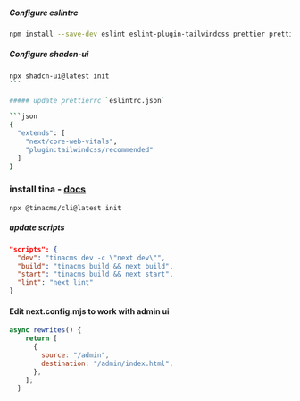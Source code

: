 ##### Configure eslintrc

```bash
npm install --save-dev eslint eslint-plugin-tailwindcss prettier prettier-plugin-tailwindcss

```

##### Configure shadcn-ui

````bash
npx shadcn-ui@latest init
```

##### update prettierrc `eslintrc.json`

```json
{
  "extends": [
    "next/core-web-vitals",
    "plugin:tailwindcss/recommended"
  ]
}
````

### install tina - [docs](https://tina.io/docs/frameworks/nextjs/)

`npx @tinacms/cli@latest init`

##### update scripts

```json
"scripts": {
  "dev": "tinacms dev -c \"next dev\"",
  "build": "tinacms build && next build",
  "start": "tinacms build && next start",
  "lint": "next lint"
}
```

#### Edit next.config.mjs to work with admin ui

```javascript
async rewrites() {
    return [
      {
        source: "/admin",
        destination: "/admin/index.html",
      },
    ];
  }
```
